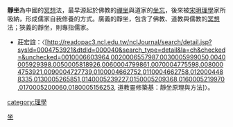 {{expand|time=2010-04-16}}
{{Otheruses|靜坐}}

'''靜坐'''為中國的[[冥想|冥想]]法，最早源起於佛教的[[禪坐|禪坐]]與道家的[[坐忘|坐忘]]，後來被[[宋明理學|宋明理學]]家所吸納，形成儒家自我修養的方式。廣義的靜坐，包含了佛教、道教與儒教的[[冥想|冥想]]法；狹義的靜坐，則專指儒家。
*莊宏誼：〈[http://readopac3.ncl.edu.tw/nclJournal/search/detail.jsp?sysId=0004753921&dtdId=000040&search_type=detail&la=ch&checked=&unchecked=0010006603964,0020006557987,0030005999050,0040005929398,0050005818926,0060004799861,0070004775598,0080004753921,0090004727739,0100004662752,0110004662758,0120004488335,0130005265851,0140005239227,0150005209368,0160005219970,0170005200060,0180005156253, 道教靈修築基：靜坐原理與方法]〉。
[[Category:修行法|坐]]
[[category:理學|category:理學]]